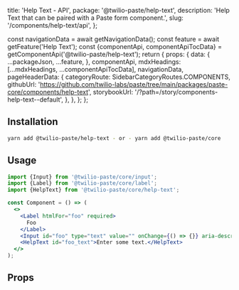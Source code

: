   title: 'Help Text - API',
  package: '@twilio-paste/help-text',
  description: 'Help Text that can be paired with a Paste form component.',
  slug: '/components/help-text/api',
};




  const navigationData = await getNavigationData();
  const feature = await getFeature('Help Text');
  const {componentApi, componentApiTocData} = getComponentApi('@twilio-paste/help-text');
  return {
    props: {
      data: {
        ...packageJson,
        ...feature,
      },
      componentApi,
      mdxHeadings: [...mdxHeadings, ...componentApiTocData],
      navigationData,
      pageHeaderData: {
        categoryRoute: SidebarCategoryRoutes.COMPONENTS,
        githubUrl: 'https://github.com/twilio-labs/paste/tree/main/packages/paste-core/components/help-text',
        storybookUrl: '/?path=/story/components-help-text--default',
      },
    },
  };
};

## Installation

```bash
yarn add @twilio-paste/help-text - or - yarn add @twilio-paste/core
```

## Usage

```jsx
import {Input} from '@twilio-paste/core/input';
import {Label} from '@twilio-paste/core/label';
import {HelpText} from '@twilio-paste/core/help-text';

const Component = () => (
  <>
    <Label htmlFor="foo" required>
      Foo
    </Label>
    <Input id="foo" type="text" value="" onChange={() => {}} aria-describedby="foo_text" />
    <HelpText id="foo_text">Enter some text.</HelpText>
  </>
);
```

## Props

<PropsTable componentApi={props.componentApi} />
